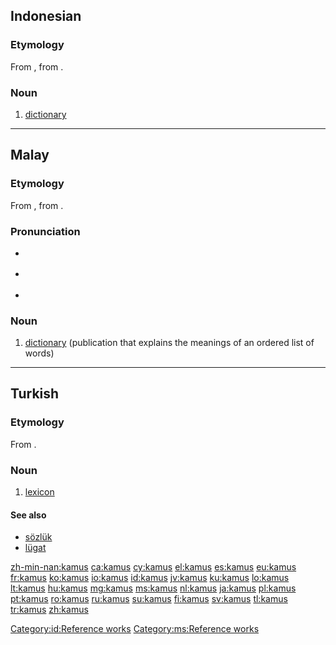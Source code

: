 {{also|ƙamus}}
==Indonesian==

===Etymology===
From {{etyl|ar|id}} {{term|قاموس|tr=qāmūs|sc=Arab|lang=ar}}, from {{etyl|grc|id}} {{term|ὠκεανός|tr=ōkeanós|sc=polytonic|lang=grc}}.

===Noun===
{{id-noun}}

# [[dictionary]]

[[Category:id:Reference works]]

----

==Malay==

===Etymology===
From {{etyl|ar|ms}} {{term|قاموس|tr=qāmūs|sc=Arab|lang=ar}}, from {{etyl|grc|ms}} {{term|ὠκεανός|tr=ōkeanós|sc=polytonic|lang=grc}}.

===Pronunciation===
* {{a|Johor-Selangor}} {{IPA|/kamos/|lang=ms}}
* {{a|Riau-Lingga}} {{IPA|/kamʊs/|lang=ms}}
* {{rhymes|amos|mos|os|lang=ms}}

===Noun===
{{head|ms|noun}}

# [[dictionary]] (publication that explains the meanings of an ordered list of words)

[[Category:ms:Reference works]]

----

==Turkish==

===Etymology===
From {{etyl|ar|tr}} {{term|lang=ar|قاموس|tr=qāmūs}}.

===Noun===
{{head|tr|noun}}

# {{obsolete|lang=tr}} [[lexicon]]

====See also====
* [[sözlük]]
* [[lügat]]

[[zh-min-nan:kamus]]
[[ca:kamus]]
[[cy:kamus]]
[[el:kamus]]
[[es:kamus]]
[[eu:kamus]]
[[fr:kamus]]
[[ko:kamus]]
[[io:kamus]]
[[id:kamus]]
[[jv:kamus]]
[[ku:kamus]]
[[lo:kamus]]
[[lt:kamus]]
[[hu:kamus]]
[[mg:kamus]]
[[ms:kamus]]
[[nl:kamus]]
[[ja:kamus]]
[[pl:kamus]]
[[pt:kamus]]
[[ro:kamus]]
[[ru:kamus]]
[[su:kamus]]
[[fi:kamus]]
[[sv:kamus]]
[[tl:kamus]]
[[tr:kamus]]
[[zh:kamus]]